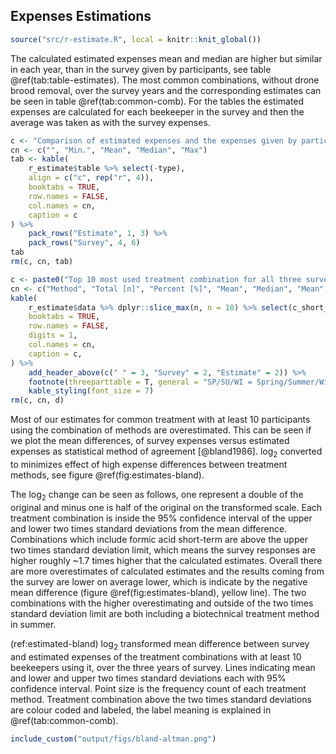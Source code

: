 
## Expenses Estimations {#r-estimations}

```r
source("src/r-estimate.R", local = knitr::knit_global())
```

The calculated estimated expenses mean and median are higher but similar in each year, than in the survey given by participants, see table \@ref(tab:table-estimates). The most common combinations, without drone brood removal, over the survey years and the corresponding estimates can be seen in table \@ref(tab:common-comb). For the tables the estimated expenses are calculated for each beekeeper in the survey and then the average was taken as with the survey expenses.

```r
c <- "Comparison of estimated expenses and the expenses given by participants in the survey. All values are in Euro."
cn <- c("", "Min.", "Mean", "Median", "Max")
tab <- kable(
    r_estimate$table %>% select(-type),
    align = c("c", rep("r", 4)),
    booktabs = TRUE,
    row.names = FALSE,
    col.names = cn,
    caption = c
) %>%
    pack_rows("Estimate", 1, 3) %>%
    pack_rows("Survey", 4, 6)
tab
rm(c, cn, tab)
```

```r
c <- paste0("Top 10 most used treatment combination for all three survey years. Total and Percent correspond to participants. Mean and median expenses from the survey and in comparison to the estimate in Euro. Drone brood removal method is excluded from the combinations.")
cn <- c("Method", "Total [n]", "Percent [%]", "Mean", "Median", "Mean", "Median")
kable(
    r_estimate$data %>% dplyr::slice_max(n, n = 10) %>% select(c_short_od:med_estimate),
    booktabs = TRUE,
    row.names = FALSE,
    digits = 1,
    col.names = cn,
    caption = c,
) %>%
    add_header_above(c(" " = 3, "Survey" = 2, "Estimate" = 2)) %>%
    footnote(threeparttable = T, general = "SP/SU/WI = Spring/Summer/Winter || AS-LT/ST = Formic acid - long/short term || Ox-sub/pure/mix = Oxalic acid - sublimation, pure or mixture || Biot = Another biotechnical methods.") %>%
    kable_styling(font_size = 7)
rm(c, cn, d)
```

Most of our estimates for common treatment with at least 10 participants using the combination of methods are overestimated. This can be seen if we plot the mean differences, of survey expenses versus estimated expenses as statistical method of agreement [@bland1986]. $\log_2$ converted to minimizes effect of high expense differences between treatment methods, see figure \@ref(fig:estimates-bland).

The $\log_2$ change can be seen as follows, one represent a double of the original and minus one is half of the original on the transformed scale. Each treatment combination is inside the 95% confidence interval of the upper and lower two times standard deviations from the mean difference. Combinations which include formic acid short-term are above the upper two times standard deviation limit, which means the survey responses are higher roughly ~1.7 times higher that the calculated estimates. Overall there are more overestimates of calculated estimates and the results coming from the survey are lower on average lower, which is indicate by the negative mean difference (figure \@ref(fig:estimates-bland), yellow line). The two combinations with the higher overestimating and outside of the two times standard deviation limit are both including a biotechnical treatment method in summer.

(ref:estimated-bland) $\log_2$ transformed mean difference between survey and estimated expenses of the treatment combinations with at least 10 beekeepers using it, over the three years of survey. Lines indicating mean and lower and upper two times standard deviations each with 95% confidence interval. Point size is the frequency count of each treatment method. Treatment combination above the two times standard deviations are colour coded and labeled, the label meaning is explained in \@ref(tab:common-comb).

```r
include_custom("output/figs/bland-altman.png")
```

